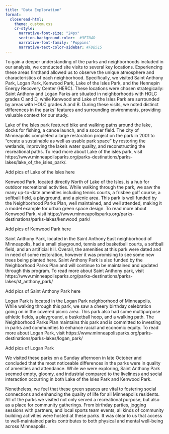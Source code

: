 ```yaml
---
title: "Data Exploration"
format:
  closeread-html:
    theme: custom.css
    cr-style:
      narrative-font-size: "24px"
      section-background-color:  #3F704D
      narrative-font-family: 'Poppins'
      narrative-text-color-sidebar: #FDB515
---
```



To gain a deeper understanding of the parks and neighborhoods included in our analysis, we conducted site visits to several key locations. Experiencing these areas firsthand allowed us to observe the unique atmosphere and characteristics of each neighborhood. Specifically, we visited Saint Anthony Park, Logan Park, Kenwood Park, Lake of the Isles Park, and the Hennepin Energy Recovery Center (HERC). These locations were chosen strategically: Saint Anthony and Logan Parks are situated in neighborhoods with HOLC grades C and D, while Kenwood and Lake of the Isles Park are surrounded by areas with HOLC grades A and B. During these visits, we noted distinct differences in the parks' features and surrounding environments, providing valuable context for our study.

Lake of the Isles park featured bike and walking paths around the lake, docks for fishing, a canoe launch, and a soccer field. The city of Minneapolis completed a large restoration project on the park in 2001 to “create a sustainable as well as usable park space” by restoring the wetlands, improving the lake’s water quality, and reconstructing the recreational paths. To read more about Lake of the isles park, visit https://www.minneapolisparks.org/parks-destinations/parks-lakes/lake_of_the_isles_park/.

Add pics of Lake of the Isles here

Kenwood Park, located directly North of Lake of the Isles, is a hub for outdoor recreational activities. While walking through the park, we saw the many up-to-date amenities including tennis courts, a frisbee golf course, a softball field, a playground, and a picnic area. This park is well funded by the Neighborhood Parks Plan, well maintained, and well attended, making it a model example for urban green space design. To read more about Kenwood Park, visit https://www.minneapolisparks.org/parks-destinations/parks-lakes/kenwood_park/

Add pics of Kenwood Park here

Saint Anthony Park, located in the Saint Anthony East neighborhood of Minneapolis, had a small playground, tennis and basketball courts, a softball field, and an artificial hill. Overall, the amenities at this park were dated and in need of some restoration, however it was promising to see some new trees being planted here. Saint Anthony Park is also funded by the Neighborhood Parks Plan and will continue to be maintained and updated through this program. To read more about Saint Anthony park, visit https://www.minneapolisparks.org/parks-destinations/parks-lakes/st_anthony_park/

Add pics of Saint Anthony Park here

Logan Park is located in the Logan Park neighborhood of Minneapolis. While walking through this park, we saw a cheery birthday celebration going on in the covered picnic area. This park also had some multipurpose athletic fields, a playground, a basketball hoop, and a walking path. The Neighborhood Parks Plan maintains this park and is committed to investing in parks and communities to enhance racial and economic equity. To read more about Logan Park, visit https://www.minneapolisparks.org/parks-destinations/parks-lakes/logan_park/

Add pics of Logan Park

We visited these parks on a Sunday afternoon in late October and concluded that the most noticeable differences in the parks were in quality of amenities and attendance. While we were exploring, Saint Anthony Park seemed empty, gloomy, and industrial compared to the liveliness and social interaction occurring in both Lake of the Isles Park and Kenwood Park. 

Nonetheless, we feel that these green spaces are vital to fostering social connections and enhancing the quality of life for all Minneapolis residents. All of the parks we visited not only served a recreational purpose, but also as a place for community gatherings. From birthday parties, jogging sessions with partners, and local sports team events, all kinds of community building activities were hosted at these parks. It was clear to us that access to well-maintained parks contributes to both physical and mental well-being across Minneapolis. 
